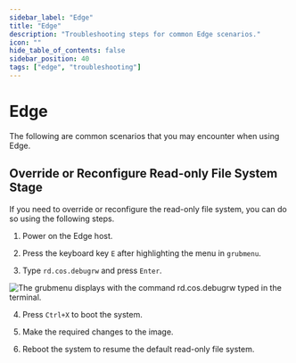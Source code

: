 ```yaml
---
sidebar_label: "Edge"
title: "Edge"
description: "Troubleshooting steps for common Edge scenarios."
icon: ""
hide_table_of_contents: false
sidebar_position: 40
tags: ["edge", "troubleshooting"]
---
```


# Edge

The following are common scenarios that you may encounter when using Edge.

## Override or Reconfigure Read-only File System Stage

If you need to override or reconfigure the read-only file system, you can do so using the following steps.


1. Power on the Edge host.

2. Press the keyboard key `E` after highlighting the menu in `grubmenu`.

3. Type `rd.cos.debugrw` and press `Enter`.

![The grubmenu displays with the command rd.cos.debugrw typed in the terminal.](/troubleshooting_edge_grub-menu.png)

4. Press `Ctrl+X` to boot the system.

5. Make the required changes to the image.

6. Reboot the system to resume the default read-only file system.
